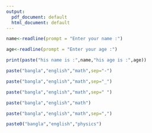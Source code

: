 ---
output:
  pdf_document: default
  html_document: default
---

```{r}
name<-readline(prompt = "Enter your name :")


```


```{r}
age<-readline(prompt = "Enter your age :")
```


```{r}
print(paste("his name is :",name,"his age is :",age))
```


```{r}
paste("bangla","english","math",sep="-")

```


```{r}
paste("bangla","english","math",sep="_")
```


```{r}
paste("bangla","english","math",sep=" ")
```


```{r}
paste("bangla","english","math")
```
```{r}
paste("bangla","english","math",sep=",")
```


```{r}
paste0("bangla","english","physics")
```


```{r}
```


```{r}
```


```{r}
```


```{r}
```


```{r}
```

